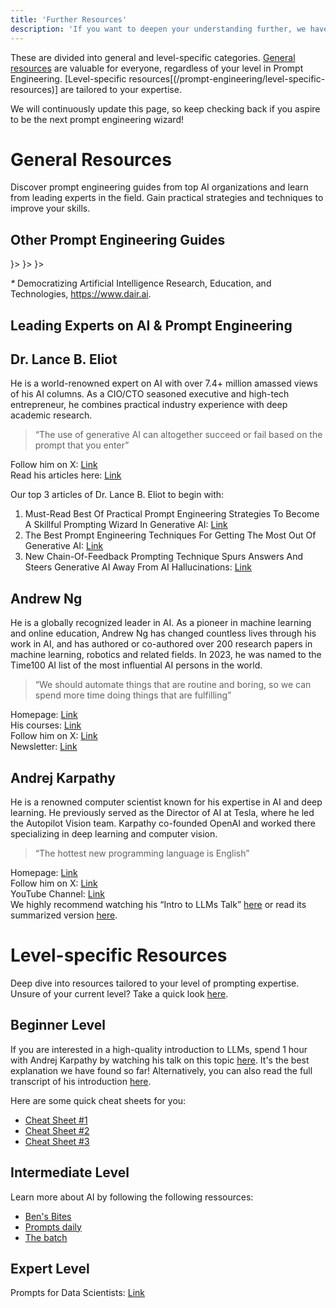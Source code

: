 ```yaml
---
title: 'Further Resources'
description: 'If you want to deepen your understanding further, we have collected some additional resources for you.'
---
```


These are divided into general and level-specific categories. [General resources](/prompt-engineering/resources/general-resources) are valuable for everyone, regardless of your level in Prompt Engineering. [Level-specific resources[(/prompt-engineering/level-specific-resources)] are tailored to your expertise. 

We will continuously update this page, so keep checking back if you aspire to be the next prompt engineering wizard!

# General Resources

Discover prompt engineering guides from top AI organizations and learn from leading experts in the field. Gain practical strategies and techniques to improve your skills.

## Other Prompt Engineering Guides

<CardGroup cols={2}>
  <Card title="DAIR.AI*" href="https://www.promptingguide.ai/introduction" icon="square" color="000000">
  </Card>
  <Card title="OpenAI" href="https://platform.openai.com/docs/guides/prompt-engineering" icon={<svg xmlns="http://www.w3.org/2000/svg" width="0.99em" height="1em" viewBox="0 0 256 260"><path d="M239.184 106.203a64.72 64.72 0 0 0-5.576-53.103C219.452 28.459 191 15.784 163.213 21.74A65.586 65.586 0 0 0 52.096 45.22a64.72 64.72 0 0 0-43.23 31.36c-14.31 24.602-11.061 55.634 8.033 76.74a64.67 64.67 0 0 0 5.525 53.102c14.174 24.65 42.644 37.324 70.446 31.36a64.72 64.72 0 0 0 48.754 21.744c28.481.025 53.714-18.361 62.414-45.481a64.77 64.77 0 0 0 43.229-31.36c14.137-24.558 10.875-55.423-8.083-76.483m-97.56 136.338a48.4 48.4 0 0 1-31.105-11.255l1.535-.87l51.67-29.825a8.6 8.6 0 0 0 4.247-7.367v-72.85l21.845 12.636c.218.111.37.32.409.563v60.367c-.056 26.818-21.783 48.545-48.601 48.601M37.158 197.93a48.35 48.35 0 0 1-5.781-32.589l1.534.921l51.722 29.826a8.34 8.34 0 0 0 8.441 0l63.181-36.425v25.221a.87.87 0 0 1-.358.665l-52.335 30.184c-23.257 13.398-52.97 5.431-66.404-17.803M23.549 85.38a48.5 48.5 0 0 1 25.58-21.333v61.39a8.29 8.29 0 0 0 4.195 7.316l62.874 36.272l-21.845 12.636a.82.82 0 0 1-.767 0L41.353 151.53c-23.211-13.454-31.171-43.144-17.804-66.405zm179.466 41.695l-63.08-36.63L161.73 77.86a.82.82 0 0 1 .768 0l52.233 30.184a48.6 48.6 0 0 1-7.316 87.635v-61.391a8.54 8.54 0 0 0-4.4-7.213m21.742-32.69l-1.535-.922l-51.619-30.081a8.39 8.39 0 0 0-8.492 0L99.98 99.808V74.587a.72.72 0 0 1 .307-.665l52.233-30.133a48.652 48.652 0 0 1 72.236 50.391zM88.061 139.097l-21.845-12.585a.87.87 0 0 1-.41-.614V65.685a48.652 48.652 0 0 1 79.757-37.346l-1.535.87l-51.67 29.825a8.6 8.6 0 0 0-4.246 7.367zm11.868-25.58L128.067 97.3l28.188 16.218v32.434l-28.086 16.218l-28.188-16.218z"/></svg>}>
  </Card>
  <Card title="Anthropic" href="https://docs.anthropic.com/en/docs/build-with-claude/prompt-engineering/overview" icon={<svg xmlns="http://www.w3.org/2000/svg" width="1.46em" height="1em" viewBox="0 0 256 176"><path fill="#181818" d="m147.487 0l70.081 175.78H256L185.919 0zM66.183 106.221l23.98-61.774l23.98 61.774zM70.07 0L0 175.78h39.18l14.33-36.914h73.308l14.328 36.914h39.179L110.255 0z"/></svg>}>
  </Card>
  <Card title="Mistral" href="https://docs.mistral.ai/guides/prompting_capabilities/" icon={<svg xmlns="http://www.w3.org/2000/svg" width="1.1em" height="1em" viewBox="0 0 256 233"><path d="M186.182 0h46.545v46.545h-46.545z"/><path fill="#f7d046" d="M209.455 0H256v46.545h-46.545z"/><path d="M0 0h46.545v46.545H0zm0 46.545h46.545V93.09H0zm0 46.546h46.545v46.545H0zm0 46.545h46.545v46.545H0zm0 46.546h46.545v46.545H0z"/><path fill="#f7d046" d="M23.273 0h46.545v46.545H23.273z"/><path fill="#f2a73b" d="M209.455 46.545H256V93.09h-46.545zm-186.182 0h46.545V93.09H23.273z"/><path d="M139.636 46.545h46.545V93.09h-46.545z"/><path fill="#f2a73b" d="M162.909 46.545h46.545V93.09h-46.545zm-93.091 0h46.545V93.09H69.818z"/><path fill="#ee792f" d="M116.364 93.091h46.545v46.545h-46.545zm46.545 0h46.545v46.545h-46.545zm-93.091 0h46.545v46.545H69.818z"/><path d="M93.091 139.636h46.545v46.545H93.091z"/><path fill="#eb5829" d="M116.364 139.636h46.545v46.545h-46.545z"/><path fill="#ee792f" d="M209.455 93.091H256v46.545h-46.545zm-186.182 0h46.545v46.545H23.273z"/><path d="M186.182 139.636h46.545v46.545h-46.545z"/><path fill="#eb5829" d="M209.455 139.636H256v46.545h-46.545z"/><path d="M186.182 186.182h46.545v46.545h-46.545z"/><path fill="#eb5829" d="M23.273 139.636h46.545v46.545H23.273z"/><path fill="#ea3326" d="M209.455 186.182H256v46.545h-46.545zm-186.182 0h46.545v46.545H23.273z"/></svg>}>
  </Card>
</CardGroup>

_*_ Democratizing Artificial Intelligence Research, Education, and Technologies, https://www.dair.ai.

## Leading Experts on AI & Prompt Engineering

## Dr. Lance B. Eliot

He is a world-renowned expert on AI with over 7.4+ million amassed views of his AI columns. As a CIO/CTO seasoned executive and high-tech entrepreneur, he combines practical industry experience with deep academic research.

>“The use of generative AI can altogether succeed or fail based on the prompt that you enter”

Follow him on X: [Link](https://twitter.com/LanceEliot) <br />
Read his articles here: [Link](https://www.forbes.com/sites/lanceeliot/)<br />

Our top 3 articles of Dr. Lance B. Eliot to begin with:
1. Must-Read Best Of Practical Prompt Engineering Strategies To Become A Skillful Prompting Wizard In Generative AI: [Link](https://www.forbes.com/sites/lanceeliot/2023/12/28/must-read-best-of-practical-prompt-engineering-strategies-to-become-a-skillful-prompting-wizard-in-generative-ai/)
2. The Best Prompt Engineering Techniques For Getting The Most Out Of Generative AI: [Link](https://www.forbes.com/sites/lanceeliot/2024/05/09/the-best-prompt-engineering-techniques-for-getting-the-most-out-of-generative-ai/)
3. New Chain-Of-Feedback Prompting Technique Spurs Answers And Steers Generative AI Away From AI Hallucinations: [Link](https://www.forbes.com/sites/lanceeliot/2024/04/11/new-chain-of-feedback-prompting-technique-spurs-answers-and-steers-generative-ai-away-from-ai-hallucinations/)


## Andrew Ng

He is a globally recognized leader in AI. As a pioneer in machine learning and online education, Andrew Ng has changed countless lives through his work in AI, and has authored or co-authored over 200 research papers in machine learning, robotics and related fields. In 2023, he was named to the Time100 AI list of the most influential AI persons in the world.

>“We should automate things that are routine and boring, so we can spend more time doing things that are fulfilling”

Homepage: [Link](https://www.andrewng.org/) <br />
His courses: [Link](https://www.deeplearning.ai/) <br />
Follow him on X: [Link](https://twitter.com/AndrewYNg) <br />
Newsletter: [Link](https://www.deeplearning.ai/the-batch/tag/letters/)

## Andrej Karpathy
He is a renowned computer scientist known for his expertise in AI and deep learning. He previously served as the Director of AI at Tesla, where he led the Autopilot Vision team. Karpathy co-founded OpenAI and worked there specializing in deep learning and computer vision.

> “The hottest new programming language is English”

Homepage: [Link](https://karpathy.ai/) <br />
Follow him on X: [Link](https://twitter.com/karpathy) <br />
YouTube Channel: [Link](https://www.youtube.com/@AndrejKarpathy) <br />
<Info>
We highly recommend watching his “Intro to LLMs Talk” [here](https://www.youtube.com/watch?v=zjkBMFhNj_g&t=1431s) or read its summarized version [here](https://ppaolo.substack.com/p/introduction-to-large-language-models-llms).
</Info>


# Level-specific Resources
Deep dive into resources tailored to your level of prompting expertise. Unsure of your current level? Take a quick look [here](/prompt-engineering/engineering-type).

## Beginner Level
If you are interested in a high-quality introduction to LLMs, spend 1 hour with Andrej Karpathy by watching his talk on this topic [here](https://www.youtube.com/watch?v=zjkBMFhNj_g&t=1431s). It's the best explanation we have found so far! Alternatively, you can also read the full transcript of his introduction [here](https://ppaolo.substack.com/p/introduction-to-large-language-models-llms).

Here are some quick cheat sheets for you:
- [Cheat Sheet #1](https://medium.com/the-generator/the-perfect-prompt-prompt-engineering-cheat-sheet-d0b9c62a2bba)
- [Cheat Sheet #2](https://www.neatprompts.com/c/chatgpt-ultimate-prompt)
- [Cheat Sheet #3](https://www.neatprompts.com/c/chatgpt-zero-to-hero)

## Intermediate Level
Learn more about AI by following the following ressources:
- [Ben's Bites](https://bensbites.beehiiv.com/)
- [Prompts daily](https://www.neatprompts.com/)
- [The batch](https://www.deeplearning.ai/the-batch/)

## Expert Level
Prompts for Data Scientists: [Link](https://github.com/travistangvh/ChatGPT-Data-Science-Prompts) 


